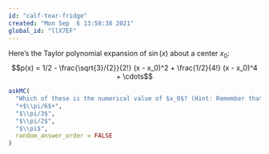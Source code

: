 ```yaml
---
id: "calf-tear-fridge"
created: "Mon Sep  6 13:58:38 2021"
global_id: "llX7EF"
---
```



Here's the Taylor polynomial expansion of $\sin(x)$ about a center $x_0$:
$$p(x) = 1/2 - \frac{\sqrt{3}/{2}}{2!} (x - x_0)^2 + \frac{1/2}{4!} (x - x_0)^4 + \cdots$$
```r
askMC(
  "Which of these is the numerical value of $x_0$? (Hint: Remember that the coefficients involve the function and its derivatives evaluated at $x_0$ as described at the very top of this section.)",
  "+$\\pi/6$+",
  "$\\pi/3$",
  "$\\pi/2$",
  "$\\pi$", 
  random_answer_order = FALSE
)
```

